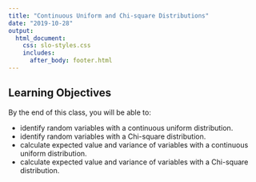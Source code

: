 ```yaml
---
title: "Continuous Uniform and Chi-square Distributions"
date: "2019-10-28"
output: 
  html_document:
    css: slo-styles.css 
    includes:
      after_body: footer.html
---
```


## Learning Objectives

By the end of this class, you will be able to:

- identify random variables with a continuous uniform distribution.
- identify random variables with a Chi-square distribution.
- calculate expected value and variance of variables with a continuous uniform distribution.
- calculate expected value and variance of variables with a Chi-square distribution.


<br>
<br>
<br>

